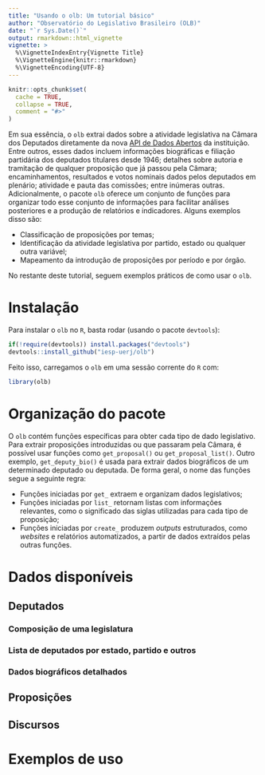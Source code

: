 ```yaml
---
title: "Usando o olb: Um tutorial básico"
author: "Observatório do Legislativo Brasileiro (OLB)"
date: "`r Sys.Date()`"
output: rmarkdown::html_vignette
vignette: >
  %\VignetteIndexEntry{Vignette Title}
  %\VignetteEngine{knitr::rmarkdown}
  %\VignetteEncoding{UTF-8}
---
```


```r
knitr::opts_chunk$set(
  cache = TRUE,
  collapse = TRUE,
  comment = "#>"
)
```

Em sua essência, o `olb` extrai dados sobre a atividade legislativa na Câmara dos Deputados diretamente da nova [API de Dados Abertos](https://dadosabertos.camara.leg.br/) da instituição. Entre outros, esses dados incluem informações biográficas e filiação partidária dos deputados titulares desde 1946; detalhes sobre autoria e tramitação de qualquer proposição que já passou pela Câmara; encaminhamentos, resultados e votos nominais dados pelos deputados em plenário; atividade e pauta das comissões; entre inúmeras outras. Adicionalmente, o pacote `olb` oferece um conjunto de funções para organizar todo esse conjunto de informações para facilitar análises posteriores e a produção de relatórios e indicadores.
Alguns exemplos disso são:

- Classificação de proposições por temas;
- Identificação da atividade legislativa por partido, estado ou qualquer outra variável;
- Mapeamento da introdução de proposições por período e por órgão.

No restante deste tutorial, seguem exemplos práticos de como usar o `olb`.

# Instalação

Para instalar o `olb` no `R`, basta rodar (usando o pacote `devtools`):

```r
if(!require(devtools)) install.packages("devtools")
devtools::install_github("iesp-uerj/olb")
```

Feito isso, carregamos o `olb` em uma sessão corrente do `R` com:

```r
library(olb)
```

# Organização do pacote

O `olb` contém funções específicas para obter cada tipo de dado legislativo. Para extrair proposições introduzidas ou que passaram pela Câmara, é possível usar funções como `get_proposal()` ou `get_proposal_list()`. Outro exemplo, `get_deputy_bio()` é usada para extrair dados biográficos de um determinado deputado ou deputada. De forma geral, o nome das funções segue a seguinte regra:

- Funções iniciadas por `get_` extraem e organizam dados legislativos;
- Funções iniciadas por `list_` retornam listas com informações relevantes, como o significado das siglas utilizadas para cada tipo de proposição;
- Funções iniciadas por `create_` produzem *outputs* estruturados, como *websites* e relatórios automatizados, a partir de dados extraídos pelas outras funções.

# Dados disponíveis

## Deputados

### Composição de uma legislatura


### Lista de deputados por estado, partido e outros


### Dados biográficos detalhados



## Proposições


## Discursos


# Exemplos de uso


